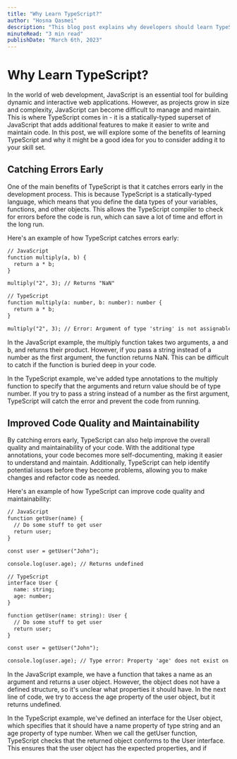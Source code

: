 ---
title: "Why Learn TypeScript?"
author: "Hosna Qasmei"
description: "This blog post explains why developers should learn TypeScript and how it can improve the quality and maintainability of their code. It includes examples and code snippets to illustrate the benefits of TypeScript over JavaScript."
minuteRead: "3 min read"
publishDate: "March 6th, 2023"
---

# Why Learn TypeScript?
In the world of web development, JavaScript is an essential tool for building dynamic and interactive web applications. However, as projects grow in size and complexity, JavaScript can become difficult to manage and maintain. This is where TypeScript comes in - it is a statically-typed superset of JavaScript that adds additional features to make it easier to write and maintain code. In this post, we will explore some of the benefits of learning TypeScript and why it might be a good idea for you to consider adding it to your skill set.

## Catching Errors Early
One of the main benefits of TypeScript is that it catches errors early in the development process. This is because TypeScript is a statically-typed language, which means that you define the data types of your variables, functions, and other objects. This allows the TypeScript compiler to check for errors before the code is run, which can save a lot of time and effort in the long run.

Here's an example of how TypeScript catches errors early:

```html
// JavaScript
function multiply(a, b) {
  return a * b;
}

multiply("2", 3); // Returns "NaN"
```

```html
// TypeScript
function multiply(a: number, b: number): number {
  return a * b;
}

multiply("2", 3); // Error: Argument of type 'string' is not assignable to parameter of type 'number'
```

In the JavaScript example, the multiply function takes two arguments, a and b, and returns their product. However, if you pass a string instead of a number as the first argument, the function returns NaN. This can be difficult to catch if the function is buried deep in your code.

In the TypeScript example, we've added type annotations to the multiply function to specify that the arguments and return value should be of type number. If you try to pass a string instead of a number as the first argument, TypeScript will catch the error and prevent the code from running.

## Improved Code Quality and Maintainability
By catching errors early, TypeScript can also help improve the overall quality and maintainability of your code. With the additional type annotations, your code becomes more self-documenting, making it easier to understand and maintain. Additionally, TypeScript can help identify potential issues before they become problems, allowing you to make changes and refactor code as needed.

Here's an example of how TypeScript can improve code quality and maintainability:

```html
// JavaScript
function getUser(name) {
  // Do some stuff to get user
  return user;
}

const user = getUser("John");

console.log(user.age); // Returns undefined
```

```html
// TypeScript
interface User {
  name: string;
  age: number;
}

function getUser(name: string): User {
  // Do some stuff to get user
  return user;
}

const user = getUser("John");

console.log(user.age); // Type error: Property 'age' does not exist on type 'User'
```


In the JavaScript example, we have a function that takes a name as an argument and returns a user object. However, the object does not have a defined structure, so it's unclear what properties it should have. In the next line of code, we try to access the age property of the user object, but it returns undefined.

In the TypeScript example, we've defined an interface for the User object, which specifies that it should have a name property of type string and an age property of type number. When we call the getUser function, TypeScript checks that the returned object conforms to the User interface. This ensures that the user object has the expected properties, and if
